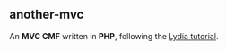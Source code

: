== another-mvc ==

An '''MVC CMF''' written in '''PHP''', following the [https://github.com/mosbth/lydia Lydia tutorial].